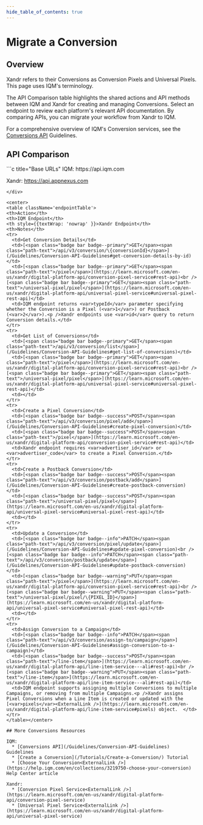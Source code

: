 ```yaml
---
hide_table_of_contents: true
---
```



# Migrate a Conversion

## Overview

Xandr refers to their Conversions as Conversion Pixels and Universal Pixels. This page uses IQM's terminology.

The API Comparison table highlights the shared actions and API methods between IQM and Xandr for creating and managing Conversions. Select an endpoint to review each platform's relevant API documentation. By comparing APIs, you can migrate your workflow from Xandr to IQM.

For a comprehensive overview of IQM's Conversion services, see the [Conversions API](/Guidelines/Conversion-API-Guidelines) Guidelines.

## API Comparison

<div class="smallTable">
```c title="Base URLs"
  IQM: https://api.iqm.com
  
  Xandr: https://api.appnexus.com
```
</div>

<center>
<table className='endpointTable'>
<th>Action</th>
<th>IQM Endpoint</th>
<th style={{textWrap: 'nowrap' }}>Xandr Endpoint</th>
<th>Notes</th>
<tr>
  <td>Get Conversion Details</td>
  <td>[<span class="badge bar badge--primary">GET</span><span class="path-text">/api/v3/conversion/\{conversionId}</span>](/Guidelines/Conversion-API-Guidelines#get-conversion-details-by-id)</td>
  <td>[<span class="badge bar badge--primary">GET</span><span class="path-text">/pixel</span>](https://learn.microsoft.com/en-us/xandr/digital-platform-api/conversion-pixel-service#rest-api)<br />[<span class="badge bar badge--primary">GET</span><span class="path-text">/universal-pixel/pixel</span>](https://learn.microsoft.com/en-us/xandr/digital-platform-api/universal-pixel-service#universal-pixel-rest-api)</td>
  <td>IQM endpoint returns <var>typeId</var> parameter specifying whether the Conversion is a Pixel (<var>1</var>) or Postback (<var>2</var>).<p />Xandr endpoints use <var>id</var> query to return Conversion details.</td>
</tr>
<tr>
  <td>Get List of Conversions</td>
  <td>[<span class="badge bar badge--primary">GET</span><span class="path-text">/api/v3/conversion/list</span>](/Guidelines/Conversion-API-Guidelines#get-list-of-conversions)</td>
  <td>[<span class="badge bar badge--primary">GET</span><span class="path-text">/pixel</span>](https://learn.microsoft.com/en-us/xandr/digital-platform-api/conversion-pixel-service#rest-api)<br />[<span class="badge bar badge--primary">GET</span><span class="path-text">/universal-pixel/pixel</span>](https://learn.microsoft.com/en-us/xandr/digital-platform-api/universal-pixel-service#universal-pixel-rest-api)</td>
  <td></td>
</tr>
<tr>
  <td>Create a Pixel Conversion</td>
  <td>[<span class="badge bar badge--success">POST</span><span class="path-text">/api/v3/conversion/pixel/add</span>](/Guidelines/Conversion-API-Guidelines#create-pixel-conversion)</td>
  <td>[<span class="badge bar badge--success">POST</span><span class="path-text">/pixel</span>](https://learn.microsoft.com/en-us/xandr/digital-platform-api/conversion-pixel-service#rest-api)</td>
  <td>Xandr endpoint requires <var>advertiser_id</var> or <var>advertiser_code</var> to create a Pixel Conversion.</td>
</tr>
<tr>
  <td>Create a Postback Conversion</td>
  <td>[<span class="badge bar badge--success">POST</span><span class="path-text">/api/v3/conversion/postback/add</span>](/Guidelines/Conversion-API-Guidelines#create-postback-conversion)</td>
  <td>[<span class="badge bar badge--success">POST</span><span class="path-text">/universal-pixel/pixel</span>](https://learn.microsoft.com/en-us/xandr/digital-platform-api/universal-pixel-service#universal-pixel-rest-api)</td>
  <td></td>
</tr>
<tr>
  <td>Update a Conversion</td>
  <td>[<span class="badge bar badge--info">PATCH</span><span class="path-text">/api/v3/conversion/pixel/update</span>](/Guidelines/Conversion-API-Guidelines#update-pixel-conversion)<br />[<span class="badge bar badge--info">PATCH</span><span class="path-text">/api/v3/conversion/postback/update</span>](/Guidelines/Conversion-API-Guidelines#update-postback-conversion)</td>
  <td>[<span class="badge bar badge--warning">PUT</span><span class="path-text">/pixel</span>](https://learn.microsoft.com/en-us/xandr/digital-platform-api/conversion-pixel-service#rest-api)<br />[<span class="badge bar badge--warning">PUT</span><span class="path-text">/universal-pixel/pixel/\{PIXEL_ID}</span>](https://learn.microsoft.com/en-us/xandr/digital-platform-api/universal-pixel-service#universal-pixel-rest-api)</td>
  <td></td>
</tr>
<tr>
  <td>Assign Conversion to a Campaign</td>
  <td>[<span class="badge bar badge--info">PATCH</span><span class="path-text">/api/v3/conversion/assign-to/campaign</span>](/Guidelines/Conversion-API-Guidelines#assign-conversion-to-a-campaign)</td>
  <td>[<span class="badge bar badge--success">POST</span><span class="path-text">/line-item</span>](https://learn.microsoft.com/en-us/xandr/digital-platform-api/line-item-service---ali#rest-api)<br />[<span class="badge bar badge--warning">PUT</span><span class="path-text">/line-item</span>](https://learn.microsoft.com/en-us/xandr/digital-platform-api/line-item-service---ali#rest-api)</td>
  <td>IQM endpoint supports assigning multiple Conversions to multiple Campaigns, or removing from multiple Campaigns.<p />Xandr assigns Pixel Conversions when a Line Item is created or updated with the [<var>pixels</var><ExternalLink />](https://learn.microsoft.com/en-us/xandr/digital-platform-api/line-item-service#pixels) object.  </td>
</tr>
</table></center>

## More Conversions Resources 

IQM:
  * [Conversions API](/Guidelines/Conversion-API-Guidelines) Guidelines
  * [Create a Conversion](/Tutorials/Create-a-Conversion/) Tutorial
  * [Choose Your Conversion<ExternalLink />](https://help.iqm.com/en/collections/3219750-choose-your-conversion) Help Center article

Xandr: 
  * [Conversion Pixel Service<ExternalLink />](https://learn.microsoft.com/en-us/xandr/digital-platform-api/conversion-pixel-service)
  * [Universal Pixel Service<ExternalLink />](https://learn.microsoft.com/en-us/xandr/digital-platform-api/universal-pixel-service)